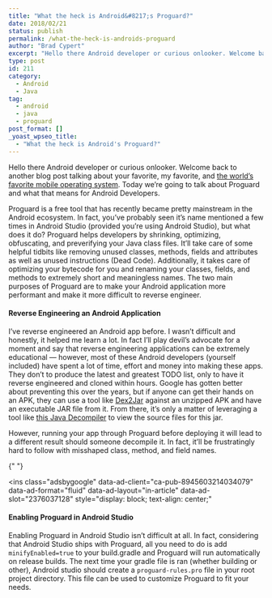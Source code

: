 ```yaml
---
title: "What the heck is Android&#8217;s Proguard?"
date: 2018/02/21
status: publish
permalink: /what-the-heck-is-androids-proguard
author: "Brad Cypert"
excerpt: "Hello there Android developer or curious onlooker. Welcome back to another blog post talking about your favorite, my favorite, and the world's favorite mobile operating system. Today we're going to talk about Proguard and what that means for Android Developers."
type: post
id: 211
category:
  - Android
  - Java
tag:
  - android
  - java
  - proguard
post_format: []
_yoast_wpseo_title:
  - "What the heck is Android's Proguard?"
---
```


Hello there Android developer or curious onlooker. Welcome back to another blog post talking about your favorite, my favorite, and [the world’s favorite mobile operating system](https://www.statista.com/statistics/266136/global-market-share-held-by-smartphone-operating-systems/). Today we’re going to talk about Proguard and what that means for Android Developers.

Proguard is a free tool that has recently became pretty mainstream in the Android ecosystem. In fact, you’ve probably seen it’s name mentioned a few times in Android Studio (provided you’re using Android Studio), but what does it do? Proguard helps developers by shrinking, optimizing, obfuscating, and preverifying your Java class files. It’ll take care of some helpful tidbits like removing unused classes, methods, fields and attributes as well as unused instructions (Dead Code). Additionally, it takes care of optimizing your bytecode for you and renaming your classes, fields, and methods to extremely short and meaningless names. The two main purposes of Proguard are to make your Android application more performant and make it more difficult to reverse engineer.

#### Reverse Engineering an Android Application

I’ve reverse engineered an Android app before. I wasn’t difficult and honestly, it helped me learn a lot. In fact I’ll play devil’s advocate for a moment and say that reverse engineering applications can be extremely educational — however, most of these Android developers (yourself included) have spent a lot of time, effort and money into making these apps. They don’t to produce the latest and greatest TODO list, only to have it reverse engineered and cloned within hours. Google has gotten better about preventing this over the years, but if anyone can get their hands on an APK, they can use a tool like [Dex2Jar](https://github.com/pxb1988/dex2jar) against an unzipped APK and have an executable JAR file from it. From there, it’s only a matter of leveraging a tool like [this Java Decompiler](http://jd.benow.ca/) to view the source files for this jar.

However, running your app through Proguard before deploying it will lead to a different result should someone decompile it. In fact, it’ll be frustratingly hard to follow with misshaped class, method, and field names.

<script async="" src="//pagead2.googlesyndication.com/pagead/js/adsbygoogle.js"></script>{" "}

<ins
  class="adsbygoogle"
  data-ad-client="ca-pub-8945603214034079"
  data-ad-format="fluid"
  data-ad-layout="in-article"
  data-ad-slot="2376037128"
  style="display: block; text-align: center;"
></ins>
<script>(adsbygoogle = window.adsbygoogle || []).push({});</script>

#### Enabling Proguard in Android Studio

Enabling Proguard in Android Studio isn’t difficult at all. In fact, considering that Android Studio ships with Proguard, all you need to do is add `minifyEnabled=true` to your build.gradle and Proguard will run automatically on release builds. The next time your gradle file is ran (whether building or other), Android studio should create a `proguard-rules.pro` file in your root project directory. This file can be used to customize Proguard to fit your needs.
